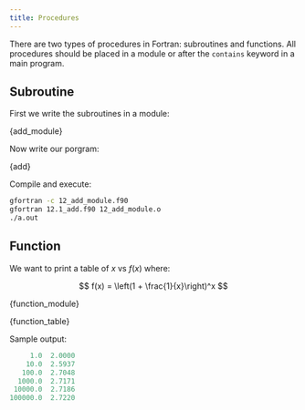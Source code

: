 ```yaml
---
title: Procedures
---
```


There are two types of procedures in Fortran: subroutines and functions. All
procedures should be placed in a module or after the `contains` keyword in a
main program.

## Subroutine
First we write the subroutines in a module:


<CodeBlock className="fortran" title="src/12_add_module.f90">{add_module}</CodeBlock>

Now write our porgram:


<CodeBlock className="fortran" title="src/12.1_add.f90">{add}</CodeBlock>

Compile and execute:
```bash
gfortran -c 12_add_module.f90
gfortran 12.1_add.f90 12_add_module.o
./a.out
```

## Function
We want to print a table of $x$ vs $f(x)$ where:

$$
f(x) = \left(1 + \frac{1}{x}\right)^x
$$


<CodeBlock className="fortran" title="src/13_function_module.f90">{function_module}</CodeBlock>


<CodeBlock className="fortran" title="src/13.1_function_table.f90">{function_table}</CodeBlock>

Sample output:
```fortran
     1.0  2.0000
    10.0  2.5937
   100.0  2.7048
  1000.0  2.7171
 10000.0  2.7186
100000.0  2.7220
```
